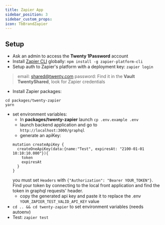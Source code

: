 ```yaml
---
title: Zapier App
sidebar_position: 3
sidebar_custom_props:
icon: TbBrandZapier
---
```


## Setup
- Ask an admin to access the **Twenty 1Password** account
- Install [Zapier CLI](https://platform.zapier.com/quickstart/cli-tutorial) globally: `npm install -g zapier-platform-cli`
- Setup auth to Zapier's platform with a deployment key: `zapier login`
> email: shared@twenty.com
> password: Find it in the **Vault TwentyShared**, look for Zapier credentials
- Install Zapier packages:
```
cd packages/twenty-zapier
yarn
```
- set environment variables:
  - In **packages/twenty-zapier** launch `cp .env.example .env`
  - launch backend application and go to `http://localhost:3000/graphql`
  - generate an apiKey:
  ```
  mutation createApiKey {
    createOneApiKey(data:{name:"Test", expiresAt: "2100-01-01 10:10:10.000"}){
      token
      expiresAt
    }
  }
  ```
  you must set `Headers` with `{"Authorization": "Bearer YOUR_TOKEN"}`.
  Find your token by connecting to the local front application and find the token in graphql requests' header.
  - copy the generated api key and paste it to replace the .env `YOUR_ZAPIER_TEST_VALID_API_KEY` value
- `cd .. && cd twenty-zapier` to set environment variables (needs autoenv)
- Test: `zapier test`
